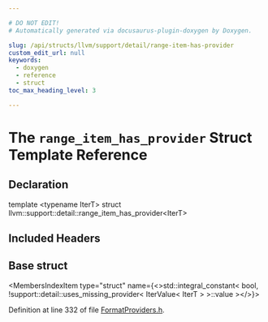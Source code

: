 ```yaml
---

# DO NOT EDIT!
# Automatically generated via docusaurus-plugin-doxygen by Doxygen.

slug: /api/structs/llvm/support/detail/range-item-has-provider
custom_edit_url: null
keywords:
  - doxygen
  - reference
  - struct
toc_max_heading_level: 3

---
```





# The `range_item_has_provider` Struct Template Reference

<DoxygenPage pluginConfig={pluginConfig}>



## Declaration

<CodeBlock>template &lt;typename IterT&gt;
struct llvm::support::detail::range_item_has_provider&lt;IterT&gt;</CodeBlock>

## Included Headers

<IncludesList>
<IncludesListItem
  filePath="llvm/Support/FormatProviders.h"
  permalink="/docs/api/files/include/include/llvm/include/llvm/support/formatproviders-h"
  isLocal="true" />
</IncludesList>

## Base struct

<MembersIndex>

<MembersIndexItem
  type="struct"
  name={<>std::integral&#95;constant&lt; bool, !support::detail::uses&#95;missing&#95;provider&lt; IterValue&lt; IterT &gt; &gt;::value &gt;</>}>
</MembersIndexItem>

</MembersIndex>


Definition at line 332 of file <a href="/docs/api/files/include/include/llvm/include/llvm/support/formatproviders-h">FormatProviders.h</a>.

</DoxygenPage>
